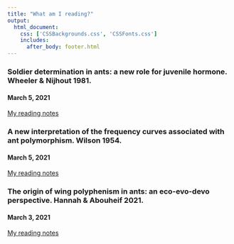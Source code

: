 ```yaml
---
title: "What am I reading?"
output: 
  html_document:
    css: ['CSSBackgrounds.css', 'CSSFonts.css']
    includes:
      after_body: footer.html
---
```

### Soldier determination in ants: a new role for juvenile hormone. Wheeler & Nijhout 1981.  
#### March 5, 2021
[My reading notes](https://docs.google.com/document/d/1jqWpLmFYHR6GlRh5BapJ2hELbNeiwLSvOpwcMb8iNaM/edit?usp=sharing)

### A new interpretation of the frequency curves associated with ant polymorphism. Wilson 1954.
#### March 5, 2021
[My reading notes](https://docs.google.com/document/d/1GF2HsG5swRe48wXQa-BZwDl2_Jb7xfINAnutzdGy82k/edit?usp=sharing)

### The origin of wing polyphenism in ants: an eco-evo-devo perspective. Hannah & Abouheif 2021. 
#### March 3, 2021

[My reading notes](https://docs.google.com/document/d/1OaFCmt3hNOg_Od7MKyjCs1GvNaivHZqebXLPpi6FhWk/edit?usp=sharing)